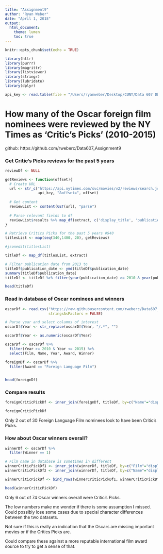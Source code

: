 ```yaml
---
title: "Assignment9"
author: "Ryan Weber"
date: "April 1, 2018"
output: 
  html_document:
    theme: lumen
    toc: true
---
```


```r
knitr::opts_chunk$set(echo = TRUE)

library(httr)
library(purrr)
library(magrittr)
library(listviewer)
library(stringr)
library(lubridate)
library(dplyr)

api_key <- read.table(file = "/Users/ryanweber/Desktop/CUNY/Data 607 Db/Assignments/Week 9/api_key.txt", stringsAsFactors = FALSE)[1, 1]
```

# How many of the Oscar foreign film nominees were reviewed by the NY Times as 'Critic's Picks' (2010-2015)

github: https://github.com/rweberc/Data607_Assignment9

### Get Critic's Picks reviews for the past 5 years
```r
reviewDf <- NULL

getReviews <- function(offset){
  # Create URL
  url <- str_c("https://api.nytimes.com/svc/movies/v2/reviews/search.json?critics-pick=Y&api-key=", 
               api_key, "&offset=", offset)
  
  # Get content
  reviewList <- content(GET(url), "parse")
  
  # Parse relevant fields to df
  reviewList$results %>% map_df(extract, c('display_title', 'publication_date'))
}

# Retrieve Critics Picks for the past 5 years #940
titlesList <- map(seq(340,1400, 20), getReviews)

#jsonedit(titlesList)

titleDf <- map_df(titlesList, extract)

# Filter publication date from 2013 to 
titleDf$publication_date <- ymd(titleDf$publication_date)
summary(titleDf$publication_date)
titleDf <- titleDf %>% filter(year(publication_date) >= 2010 & year(publication_date) <= 2015)

head(titleDf)
```

### Read in database of Oscar nominees and winners
```r
oscarDf <- read.csv("https://raw.githubusercontent.com/rweberc/Data607_Assignment9/master/database.csv", 
                    stringsAsFactors = FALSE)

# Parse year and select columns of interest
oscarDf$Year <- str_replace(oscarDf$Year, "/.*", "")

oscarDf$Year <- as.numeric(oscarDf$Year)

oscarDf <- oscarDf %>% 
  filter(Year >= 2010 & Year <= 2015) %>%
  select(Film, Name, Year, Award, Winner)

foreignDf <- oscarDf %>%
  filter(Award == "Foreign Language Film")
  

head(foreignDf)
```

### Compare results
```r
foreignCriticPickDf <- inner_join(foreignDf, titleDf, by=c("Name"="display_title"))

foreignCriticPickDf
```

Only 2 out of 30 Foreign Language Film nominees look to have been Critic's Picks.

### How about Oscar winners overall?
```r
winnerDf <- oscarDf %>%
  filter(Winner == 1)

# Film name in database is sometimes in different
winnerCriticPickDf1 <- inner_join(winnerDf, titleDf, by=c("Film"="display_title")) 
winnerCriticPickDf2 <- inner_join(winnerDf, titleDf, by=c("Name"="display_title"))

winnerCriticPickDf <- bind_rows(winnerCriticPickDf1, winnerCriticPickDf2)

head(winnerCriticPickDf)
```

Only 6 out of 74 Oscar winners overall were Critic's Picks.

The low numbers make me wonder if there is some assumption I missed.  Could possibly lose some cases due to special character differences between the two datasets.

Not sure if this is really an indication that the Oscars are missing important movies or if the Critics Picks are.

Could compare these against a more reputable international film award source to try to get a sense of that.